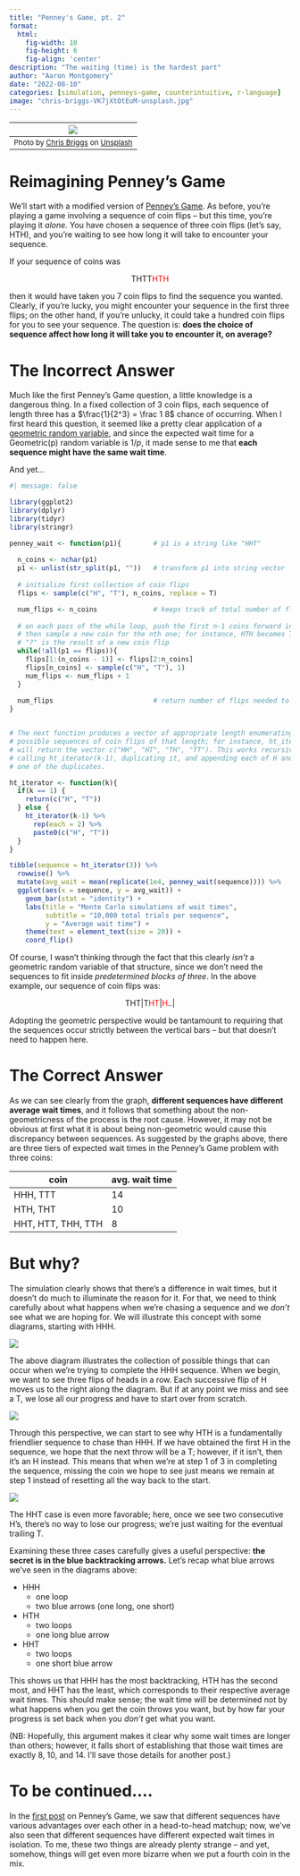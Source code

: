 ```yaml
---
title: "Penney's Game, pt. 2"
format:
  html:
    fig-width: 10
    fig-height: 6
    fig-align: 'center'
description: "The waiting (time) is the hardest part"
author: "Aaron Montgomery"
date: "2022-08-10"
categories: [simulation, penneys-game, counterintuitive, r-language]
image: "chris-briggs-VK7jXtOtEuM-unsplash.jpg"
---
```


| ![](chris-briggs-VK7jXtOtEuM-unsplash.jpg) |
|:--:|
| <font size = "2"> Photo by <a href="https://unsplash.com/@cgbriggs19?utm_source=unsplash&utm_medium=referral&utm_content=creditCopyText">Chris Briggs</a> on <a href="https://unsplash.com/photos/VK7jXtOtEuM?utm_source=unsplash&utm_medium=referral&utm_content=creditCopyText">Unsplash</a> </font>|

# Reimagining Penney's Game

We'll start with a modified version of [Penney's Game](https://aaron-montgomery.github.io/amm_blog/posts/2022-08-05-penneys-game-1/). As before, you're playing a game involving a sequence of coin flips -- but this time, you're playing it *alone.* You have chosen a sequence of three coin flips (let's say, HTH), and you're waiting to see how long it will take to encounter your sequence.

If your sequence of coins was 

<p style="text-align: center;">THTT<font color = "red">HTH</font></p>

then it would have taken you 7 coin flips to find the sequence you wanted. Clearly, if you're lucky, you might encounter your sequence in the first three flips; on the other hand, if you're unlucky, it could take a hundred coin flips for you to see your sequence. The question is: **does the choice of sequence affect how long it will take you to encounter it, on average?**

# The Incorrect Answer

Much like the first Penney's Game question, a little knowledge is a dangerous thing. In a fixed collection of 3 coin flips, each sequence of length three has a $\frac{1}{2^3} = \frac 1 8$ chance of occurring. When I first heard this question, it seemed like a pretty clear application of a [geometric random variable](https://en.wikipedia.org/wiki/Geometric_distribution), and since the expected wait time for a $\operatorname{Geometric(p)}$ random variable is $1/p$, it made sense to me that **each sequence might have the same wait time**.

And yet...

```r
#| message: false

library(ggplot2)
library(dplyr)
library(tidyr)
library(stringr)
```

```r
penney_wait <- function(p1){        # p1 is a string like "HHT"
  
  n_coins <- nchar(p1)
  p1 <- unlist(str_split(p1, ""))   # transform p1 into string vector
    
  # initialize first collection of coin flips
  flips <- sample(c("H", "T"), n_coins, replace = T) 

  num_flips <- n_coins              # keeps track of total number of flips
    
  # on each pass of the while loop, push the first n-1 coins forward in the list,
  # then sample a new coin for the nth one; for instance, HTH becomes TH? where
  # "?" is the result of a new coin flip
  while(!all(p1 == flips)){
    flips[1:(n_coins - 1)] <- flips[2:n_coins]
    flips[n_coins] <- sample(c("H", "T"), 1)
    num_flips <- num_flips + 1
  }
    
  num_flips                         # return number of flips needed to win
}


# The next function produces a vector of appropriate length enumerating all
# possible sequences of coin flips of that length; for instance, ht_iterator(2)
# will return the vector c("HH", "HT", "TH", "TT"). This works recursively by 
# calling ht_iterator(k-1), duplicating it, and appending each of H and T to 
# one of the duplicates.

ht_iterator <- function(k){
  if(k == 1) {
    return(c("H", "T"))
  } else {
    ht_iterator(k-1) %>%
      rep(each = 2) %>%
      paste0(c("H", "T"))
  } 
}

tibble(sequence = ht_iterator(3)) %>%
  rowwise() %>%
  mutate(avg_wait = mean(replicate(1e4, penney_wait(sequence)))) %>%
  ggplot(aes(x = sequence, y = avg_wait)) +
    geom_bar(stat = "identity") +
    labs(title = "Monte Carlo simulations of wait times",
         subtitle = "10,000 total trials per sequence",
         y = "Average wait time") +
    theme(text = element_text(size = 20)) +
    coord_flip()
```

Of course, I wasn't thinking through the fact that this clearly *isn't* a geometric random variable of that structure, since we don't need the sequences to fit inside *predetermined blocks of three*. In the above example, our sequence of coin flips was:

<p style="text-align: center;">THT|T<font color = "red">HT</font>|<font color = "red">H</font>..|</p>

Adopting the geometric perspective would be tantamount to requiring that the sequences occur strictly between the vertical bars -- but that doesn't need to happen here. 

# The Correct Answer

As we can see clearly from the graph, **different sequences have different average wait times**, and it follows that something about the non-geometricness of the process is the root cause. However, it may not be obvious at first what it is about being non-geometric would cause this discrepancy between sequences. As suggested by the graphs above, there are three tiers of expected wait times in the Penney's Game problem with three coins:

coin|avg. wait time
---|---
HHH, TTT|14
HTH, THT|10
HHT, HTT, THH, TTH|8

# But why?

The simulation clearly shows that there's a difference in wait times, but it doesn't do much to illuminate the reason for it. For that, we need to think carefully about what happens when we're chasing a sequence and we *don't* see what we are hoping for. We will illustrate this concept with some diagrams, starting with HHH.

![](markov_hhh.jpg)

The above diagram illustrates the collection of possible things that can occur when we're trying to complete the HHH sequence. When we begin, we want to see three flips of heads in a row. Each successive flip of H moves us to the right along the diagram. But if at any point we miss and see a T, we lose all our progress and have to start over from scratch.

![](markov_hth.jpg)

Through this perspective, we can start to see why HTH is a fundamentally friendlier sequence to chase than HHH. If we have obtained the first H in the sequence, we hope that the next throw will be a T; however, if it isn't, then it's an H instead. This means that when we're at step 1 of 3 in completing the sequence, missing the coin we hope to see just means we remain at step 1 instead of resetting all the way back to the start.

![](markov_hht.jpg)

The HHT case is even more favorable; here, once we see two consecutive H's, there's no way to lose our progress; we're just waiting for the eventual trailing T.

Examining these three cases carefully gives a useful perspective: **the secret is in the blue backtracking arrows.** Let's recap what blue arrows we've seen in the diagrams above:

- HHH
    - one loop 
    - two blue arrows (one long, one short)
  
- HTH
    - two loops
    - one long blue arrow
  
- HHT
    - two loops
    - one short blue arrow
  
This shows us that HHH has the most backtracking, HTH has the second most, and HHT has the least, which corresponds to their respective average wait times. This should make sense; the wait time will be determined not by what happens when you get the coin throws you want, but by how far your progress is set back when you *don't* get what you want.

(NB: Hopefully, this argument makes it clear why some wait times are longer than others; however, it falls short of establishing that those wait times are exactly 8, 10, and 14. I'll save those details for another post.)

# To be continued....

In the [first post](https://aaron-montgomery.github.io/amm_blog/posts/2022-08-05-penneys-game-1/) on Penney's Game, we saw that different sequences have various advantages over each other in a head-to-head matchup; now, we've also seen that different sequences have different expected wait times in isolation. To me, these two things are already plenty strange -- and yet, somehow, things will get even more bizarre when we put a fourth coin in the mix.
